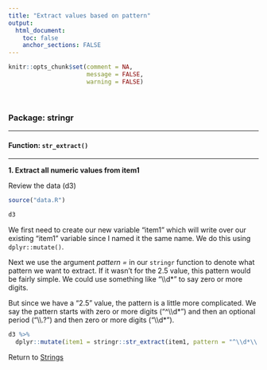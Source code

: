 ```yaml
---
title: "Extract values based on pattern"
output: 
  html_document:
    toc: false
    anchor_sections: FALSE
---
```


```r
knitr::opts_chunk$set(comment = NA,
                      message = FALSE,
                      warning = FALSE)
```

<br>

### Package: stringr

---

#### Function: `str_extract()`

---

**1\. Extract all numeric values from item1**

Review the data (d3)

```r

source("data.R")

d3

```

We first need to create our new variable "item1" which will write over our existing "item1" variable since I named it the same name. We do this using `dplyr::mutate()`.

Next we use the argument *pattern =* in our `stringr` function to denote what pattern we want to extract. If it wasn't for the 2.5 value, this pattern would be fairly simple. We could use something like "\\\\d\*" to say zero or more digits.

But since we have a "2.5" value, the pattern is a little more complicated. We say the pattern starts with zero or more digits ("^\\\\d\*") and then an optional period ("\\\\.?") and then zero or more digits ("\\\\d\*").


```r

d3 %>%
  dplyr::mutate(item1 = stringr::str_extract(item1, pattern = "^\\d*\\.?\\d*"))

```



Return to [Strings](https://github.com/Cghlewis/data-wrangling-functions/wiki/Strings)

